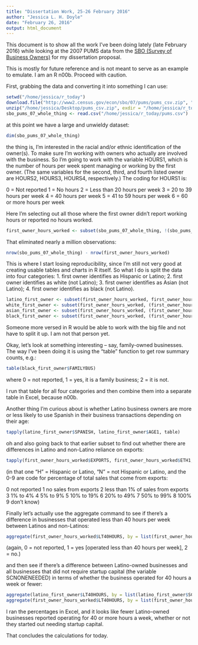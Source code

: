 ```yaml
---
title: "Dissertation Work, 25-26 February 2016"
author: "Jessica L. H. Doyle"
date: "February 26, 2016"
output: html_document
---
```


This document is to show all the work I've been doing lately (late February 2016) while looking at the 2007 PUMS data from the [SBO (Survey of Business Owners)](http://www.census.gov/econ/sbo) for my dissertation proposal.

This is mostly for future reference and is not meant to serve as an example to emulate. I am an R n00b. Proceed with caution.

First, grabbing the data and converting it into something I can use:

```r
setwd("/home/jessica/r_today")
download.file("http://www2.census.gov/econ/sbo/07/pums/pums_csv.zip", "/home/jessica/Desktop/pums_csv.zip")
unzip("/home/jessica/Desktop/pums_csv.zip", exdir = "/home/jessica/r_today/")
sbo_pums_07_whole_thing <- read.csv("/home/jessica/r_today/pums.csv")
```

at this point we have a large and unwieldy dataset:

```r
dim(sbo_pums_07_whole_thing)
```

the thing is, I'm interested in the racial and/or ethnic identification of the owner(s). To make sure I'm working with owners who actually are involved with the business. So I'm going to work with the variable HOURS1, which is the number of hours per week spent managing or working by the first owner. (The same variables for the second, third, and fourth listed owner are HOURS2, HOURS3, HOURS4, respectively.) The coding for HOURS1 is:

0 = Not reported
1 = No hours
2 = Less than 20 hours per week
3 = 20 to 39 hours per week
4 = 40 hours per week
5 = 41 to 59 hours per week
6 = 60 or more hours per week

Here I'm selecting out all those where the first owner didn't report working hours or reported no hours worked.

```r
first_owner_hours_worked <- subset(sbo_pums_07_whole_thing, !(sbo_pums_07_whole_thing$HOURS1 == 0 | sbo_pums_07_whole_thing$HOURS1 == 1))
```

That eliminated nearly a million observations:

```r
nrow(sbo_pums_07_whole_thing) - nrow(first_owner_hours_worked)
```

This is where I start losing reproducibility, since I'm still not very good at creating usable tables and charts in R itself. So what I do is split the data into four categories:
1. first owner identifies as Hispanic or Latino;
2. first owner identifies as white (not Latino);
3. first owner identifies as Asian (not Latino);
4. first owner identifies as black (not Latino).

```r
latino_first_owner <- subset(first_owner_hours_worked, first_owner_hours_worked$ETH1 == "H")
white_first_owner <- subset(first_owner_hours_worked, (first_owner_hours_worked$RACE1 == "W" & first_owner_hours_worked$ETH1 == "N"))
asian_first_owner <- subset(first_owner_hours_worked, (first_owner_hours_worked$RACE1 == "A" & first_owner_hours_worked$ETH1 == "N"))
black_first_owner <- subset(first_owner_hours_worked, (first_owner_hours_worked$RACE1 == "B" & first_owner_hours_worked$ETH1 == "N"))
```

Someone more versed in R would be able to work with the big file and not have to split it up. I am not that person yet.

Okay, let's look at something interesting -- say, family-owned businesses. The way I've been doing it is using the "table" function to get row summary counts, e.g.:

```r
table(black_first_owner$FAMILYBUS)
```

where 0 = not reported, 1 = yes, it is a family business; 2 = it is not.

I run that table for all four categories and then combine them into a separate table in Excel, because n00b.

Another thing I'm curious about is whether Latino business owners are more or less likely to use Spanish in their business transactions depending on their age:

```r
tapply(latino_first_owner$SPANISH, latino_first_owner$AGE1, table)
```

oh and also going back to that earlier subset to find out whether there are differences in Latino and non-Latino reliance on exports:

```r
tapply(first_owner_hours_worked$EXPORTS, first_owner_hours_worked$ETH1, table)
```

(in that one "H" = Hispanic or Latino, "N" = not Hispanic or Latino, and the 0-9 are code for percentage of total sales that come from exports:

0 not reported
1 no sales from exports
2 less than 1% of sales from exports
3 1% to 4%
4 5% to 9%
5 10% to 19%
6 20% to 49%
7 50% to 99%
8 100%
9 don't know)

Finally let's actually use the aggregate command to see if there's a difference in businesses that operated less than 40 hours per week between Latinos and non-Latinos:

```r
aggregate(first_owner_hours_worked$LT40HOURS, by = list(first_owner_hours_worked$ETH1), table)
```

(again, 0 = not reported, 1 = yes [operated less than 40 hours per week], 2 = no.)

and then see if there's a difference between Latino-owned businesses and all businesses that did not require startup capital (the variable SCNONENEEDED) in terms of whether the business operated for 40 hours a week or fewer:

```r
aggregate(latino_first_owner$LT40HOURS, by = list(latino_first_owner$SCNONENEEDED), table)
aggregate(first_owner_hours_worked$LT40HOURS, by = list(first_owner_hours_worked$SCNONENEEDED), table)
```

I ran the percentages in Excel, and it looks like fewer Latino-owned businesses reported operating for 40 or more hours a week, whether or not they started out needing startup capital.

That concludes the calculations for today.
